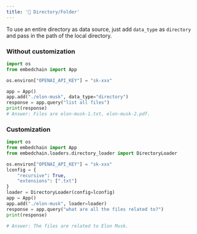 ```yaml
---
title: '📁 Directory/Folder'
---
```


To use an entire directory as data source, just add `data_type` as `directory` and pass in the path of the local directory.

### Without customization

```python
import os
from embedchain import App

os.environ["OPENAI_API_KEY"] = "sk-xxx"

app = App()
app.add("./elon-musk", data_type="directory")
response = app.query("list all files")
print(response)
# Answer: Files are elon-musk-1.txt, elon-musk-2.pdf.
```

### Customization

```python
import os
from embedchain import App
from embedchain.loaders.directory_loader import DirectoryLoader

os.environ["OPENAI_API_KEY"] = "sk-xxx"
lconfig = {
    "recursive": True,
    "extensions": [".txt"]
}
loader = DirectoryLoader(config=lconfig)
app = App()
app.add("./elon-musk", loader=loader)
response = app.query("what are all the files related to?")
print(response)

# Answer: The files are related to Elon Musk.
```
